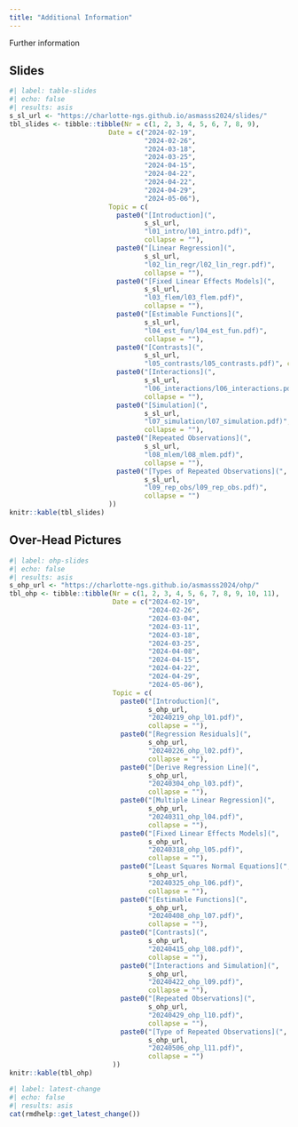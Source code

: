 ```yaml
---
title: "Additional Information"
---
```


Further information 

## Slides

```r
#| label: table-slides
#| echo: false
#| results: asis
s_sl_url <- "https://charlotte-ngs.github.io/asmasss2024/slides/"
tbl_slides <- tibble::tibble(Nr = c(1, 2, 3, 4, 5, 6, 7, 8, 9),
                         Date = c("2024-02-19",
                                  "2024-02-26",
                                  "2024-03-18",
                                  "2024-03-25",
                                  "2024-04-15",
                                  "2024-04-22",
                                  "2024-04-22",
                                  "2024-04-29",
                                  "2024-05-06"),
                         Topic = c(
                           paste0("[Introduction](", 
                                  s_sl_url, 
                                  "l01_intro/l01_intro.pdf)", 
                                  collapse = ""),
                           paste0("[Linear Regression](",
                                  s_sl_url,
                                  "l02_lin_regr/l02_lin_regr.pdf)",
                                  collapse = ""),
                           paste0("[Fixed Linear Effects Models](",
                                  s_sl_url,
                                  "l03_flem/l03_flem.pdf)",
                                  collapse = ""),
                           paste0("[Estimable Functions](",
                                  s_sl_url,
                                  "l04_est_fun/l04_est_fun.pdf)",
                                  collapse = ""),
                           paste0("[Contrasts](",
                                  s_sl_url,
                                  "l05_contrasts/l05_contrasts.pdf)", collapse = ""),
                           paste0("[Interactions](",
                                  s_sl_url,
                                  "l06_interactions/l06_interactions.pdf)",
                                  collapse = ""),
                           paste0("[Simulation](",
                                  s_sl_url,
                                  "l07_simulation/l07_simulation.pdf)",
                                  collapse = ""),
                           paste0("[Repeated Observations](",
                                  s_sl_url,
                                  "l08_mlem/l08_mlem.pdf)",
                                  collapse = ""),
                           paste0("[Types of Repeated Observations](",
                                  s_sl_url,
                                  "l09_rep_obs/l09_rep_obs.pdf)",
                                  collapse = "")
                         ))
knitr::kable(tbl_slides)
```


## Over-Head Pictures

```r
#| label: ohp-slides
#| echo: false
#| results: asis
s_ohp_url <- "https://charlotte-ngs.github.io/asmasss2024/ohp/"
tbl_ohp <- tibble::tibble(Nr = c(1, 2, 3, 4, 5, 6, 7, 8, 9, 10, 11),
                          Date = c("2024-02-19",
                                   "2024-02-26",
                                   "2024-03-04",
                                   "2024-03-11",
                                   "2024-03-18",
                                   "2024-03-25",
                                   "2024-04-08",
                                   "2024-04-15",
                                   "2024-04-22",
                                   "2024-04-29",
                                   "2024-05-06"),
                          Topic = c(
                            paste0("[Introduction](",
                                   s_ohp_url,
                                   "20240219_ohp_l01.pdf)",
                                   collapse = ""),
                            paste0("[Regression Residuals](",
                                   s_ohp_url, 
                                   "20240226_ohp_l02.pdf)",
                                   collapse = ""),
                            paste0("[Derive Regression Line](",
                                   s_ohp_url,
                                   "20240304_ohp_l03.pdf)",
                                   collapse = ""),
                            paste0("[Multiple Linear Regression](",
                                   s_ohp_url,
                                   "20240311_ohp_l04.pdf)",
                                   collapse = ""),
                            paste0("[Fixed Linear Effects Models](",
                                   s_ohp_url,
                                   "20240318_ohp_l05.pdf)",
                                   collapse = ""),
                            paste0("[Least Squares Normal Equations](",
                                   s_ohp_url,
                                   "20240325_ohp_l06.pdf)",
                                   collapse = ""),
                            paste0("[Estimable Functions](",
                                   s_ohp_url,
                                   "20240408_ohp_l07.pdf)",
                                   collapse = ""),
                            paste0("[Contrasts](",
                                   s_ohp_url,
                                   "20240415_ohp_l08.pdf)",
                                   collapse = ""),
                            paste0("[Interactions and Simulation](",
                                   s_ohp_url,
                                   "20240422_ohp_l09.pdf)",
                                   collapse = ""),
                            paste0("[Repeated Observations](",
                                   s_ohp_url,
                                   "20240429_ohp_l10.pdf)",
                                   collapse = ""),
                            paste0("[Type of Repeated Observations](",
                                   s_ohp_url,
                                   "20240506_ohp_l11.pdf)",
                                   collapse = "")
                          ))
knitr::kable(tbl_ohp)
```



```r
#| label: latest-change
#| echo: false
#| results: asis
cat(rmdhelp::get_latest_change())
```
